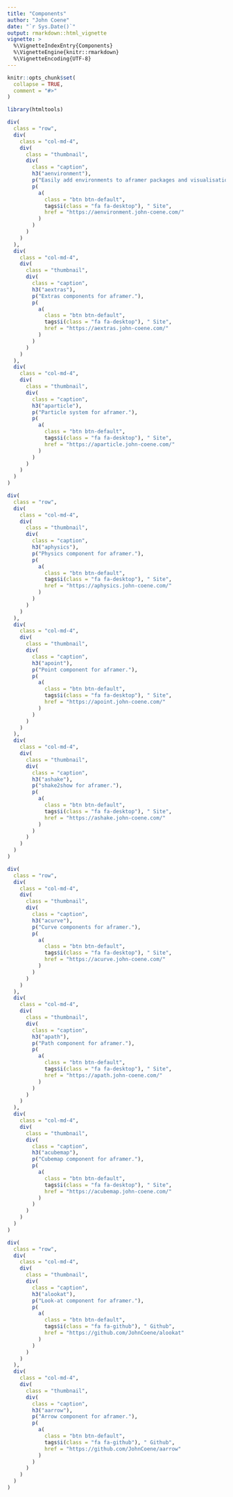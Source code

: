 ```yaml
---
title: "Components"
author: "John Coene"
date: "`r Sys.Date()`"
output: rmarkdown::html_vignette
vignette: >
  %\VignetteIndexEntry{Components}
  %\VignetteEngine{knitr::rmarkdown}
  %\VignetteEncoding{UTF-8}
---
```


```r
knitr::opts_chunk$set(
  collapse = TRUE,
  comment = "#>"
)

library(htmltools)
```

```r
div(
  class = "row",
  div(
    class = "col-md-4",
    div(
      class = "thumbnail",
      div(
        class = "caption",
        h3("aenvironment"),
        p("Easily add environments to aframer packages and visualisations."),
        p(
          a(
            class = "btn btn-default",
            tags$i(class = "fa fa-desktop"), " Site",
            href = "https://aenvironment.john-coene.com/"
          )
        )
      )
    )
  ),
  div(
    class = "col-md-4",
    div(
      class = "thumbnail",
      div(
        class = "caption",
        h3("aextras"),
        p("Extras components for aframer."),
        p(
          a(
            class = "btn btn-default",
            tags$i(class = "fa fa-desktop"), " Site",
            href = "https://aextras.john-coene.com/"
          )
        )
      )
    )
  ),
  div(
    class = "col-md-4",
    div(
      class = "thumbnail",
      div(
        class = "caption",
        h3("aparticle"),
        p("Particle system for aframer."),
        p(
          a(
            class = "btn btn-default",
            tags$i(class = "fa fa-desktop"), " Site",
            href = "https://aparticle.john-coene.com/"
          )
        )
      )
    )
  )
)

div(
  class = "row",
  div(
    class = "col-md-4",
    div(
      class = "thumbnail",
      div(
        class = "caption",
        h3("aphysics"),
        p("Physics component for aframer."),
        p(
          a(
            class = "btn btn-default",
            tags$i(class = "fa fa-desktop"), " Site",
            href = "https://aphysics.john-coene.com/"
          )
        )
      )
    )
  ),
  div(
    class = "col-md-4",
    div(
      class = "thumbnail",
      div(
        class = "caption",
        h3("apoint"),
        p("Point component for aframer."),
        p(
          a(
            class = "btn btn-default",
            tags$i(class = "fa fa-desktop"), " Site",
            href = "https://apoint.john-coene.com/"
          )
        )
      )
    )
  ),
  div(
    class = "col-md-4",
    div(
      class = "thumbnail",
      div(
        class = "caption",
        h3("ashake"),
        p("shake2show for aframer."),
        p(
          a(
            class = "btn btn-default",
            tags$i(class = "fa fa-desktop"), " Site",
            href = "https://ashake.john-coene.com/"
          )
        )
      )
    )
  )
)

div(
  class = "row",
  div(
    class = "col-md-4",
    div(
      class = "thumbnail",
      div(
        class = "caption",
        h3("acurve"),
        p("Curve components for aframer."),
        p(
          a(
            class = "btn btn-default",
            tags$i(class = "fa fa-desktop"), " Site",
            href = "https://acurve.john-coene.com/"
          )
        )
      )
    )
  ),
  div(
    class = "col-md-4",
    div(
      class = "thumbnail",
      div(
        class = "caption",
        h3("apath"),
        p("Path component for aframer."),
        p(
          a(
            class = "btn btn-default",
            tags$i(class = "fa fa-desktop"), " Site",
            href = "https://apath.john-coene.com/"
          )
        )
      )
    )
  ),
  div(
    class = "col-md-4",
    div(
      class = "thumbnail",
      div(
        class = "caption",
        h3("acubemap"),
        p("Cubemap component for aframer."),
        p(
          a(
            class = "btn btn-default",
            tags$i(class = "fa fa-desktop"), " Site",
            href = "https://acubemap.john-coene.com/"
          )
        )
      )
    )
  )
)

div(
  class = "row",
  div(
    class = "col-md-4",
    div(
      class = "thumbnail",
      div(
        class = "caption",
        h3("alookat"),
        p("Look-at component for aframer."),
        p(
          a(
            class = "btn btn-default",
            tags$i(class = "fa fa-github"), " Github",
            href = "https://github.com/JohnCoene/alookat"
          )
        )
      )
    )
  ),
  div(
    class = "col-md-4",
    div(
      class = "thumbnail",
      div(
        class = "caption",
        h3("aarrow"),
        p("Arrow component for aframer."),
        p(
          a(
            class = "btn btn-default",
            tags$i(class = "fa fa-github"), " Github",
            href = "https://github.com/JohnCoene/aarrow"
          )
        )
      )
    )
  ) 
)
```
